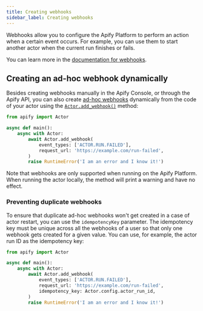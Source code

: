 ```yaml
---
title: Creating webhooks
sidebar_label: Creating webhooks
---
```


Webhooks allow you to configure the Apify Platform to perform an action when a certain event occurs.
For example, you can use them to start another actor when the current run finishes or fails.

You can learn more in the [documentation for webhooks](https://docs.apify.com/platform/integrations/webhooks).

## Creating an ad-hoc webhook dynamically

Besides creating webhooks manually in the Apify Console, or through the Apify API,
you can also create [ad-hoc webhooks](https://docs.apify.com/platform/integrations/webhooks/ad-hoc-webhooks)
dynamically from the code of your actor using the [`Actor.add_webhook()`](../../reference/class/Actor#add_webhook) method:

```python title="src/main.py"
from apify import Actor

async def main():
    async with Actor:
        await Actor.add_webhook(
            event_types: ['ACTOR.RUN.FAILED'],
            request_url: 'https://example.com/run-failed',
        )
        raise RuntimeError('I am an error and I know it!')
```

Note that webhooks are only supported when running on the Apify Platform.
When running the actor locally, the method will print a warning and have no effect.

### Preventing duplicate webhooks

To ensure that duplicate ad-hoc webhooks won't get created in a case of actor restart,
you can use the `idempotencyKey` parameter.
The idempotency key must be unique across all the webhooks of a user so that only one webhook gets created for a given value.
You can use, for example, the actor run ID as the idempotency key:

```python title="src/main.py"
from apify import Actor

async def main():
    async with Actor:
        await Actor.add_webhook(
            event_types: ['ACTOR.RUN.FAILED'],
            request_url: 'https://example.com/run-failed',
            idempotency_key: Actor.config.actor_run_id,
        )
        raise RuntimeError('I am an error and I know it!')
```
